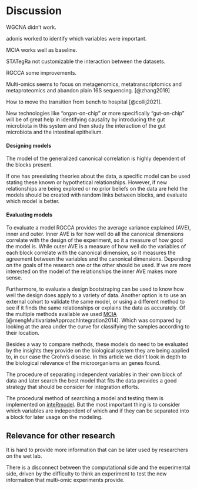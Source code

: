 # Discussion

WGCNA didn't work.

adonis worked to identify which variables were important.

MCIA works well as baseline.

STATegRa not customizable the interaction between the datasets.

RGCCA some improvements.

Multi-omics seems to focus on metagenomics, metatranscriptomics and metaproteomics and abandon plain 16S sequencing.
[@zhang2019]

How to move the transition from bench to hospital \[@collij2021\].

<!--# From @collij2021 add references/adapt-->

New technologies like "organ-on-chip" or more specifically "gut-on-chip" will be of great help in identifying causality by introducing the gut microbiota in this system and then study the interaction of the gut microbiota and the intestinal epithelium.

#### Designing models

The model of the generalized canonical correlation is highly dependent of the blocks present.

If one has preexisting theories about the data, a specific model can be used stating these known or hypothetical relationships.
However, if new relationships are being explored or no prior beliefs on the data are held the models should be created with random links between blocks, and evaluate which model is better.

#### Evaluating models

To evaluate a model RGCCA provides the average variance explained (AVE), inner and outer.
Inner AVE is for how well do all the canonical dimensions correlate with the design of the experiment, so it a measure of how good the model is.
While outer AVE is a measure of how well do the variables of each block correlate with the canonical dimension, so it measures the agreement between the variables and the canonical dimensions.
Depending on the goals of the research one or the other should be used.
If we are more interested on the model of the relationships the inner AVE makes more sense.

Furthermore, to evaluate a design bootstraping can be used to know how well the design does apply to a variety of data.
Another option is to use an external cohort to validate the same model, or using a different method to see if it finds the same relationships or explains the data as accurately.
Of the multiple methods available we used [MCIA](https://bioconductor.org/packages/omicade4 "Omicade4 package") [@mengMultivariateApproachIntegration2014].
Which was compared by looking at the area under the curve for classifying the samples according to their location.

Besides a way to compare methods, these models do need to be evaluated by the insights they provide on the biological system they are being applied to, in our case the Crohn's disease.
In this article we didn't look in depth to the biological relevance of the microorganisms an genes found.

The procedure of separating independent variables in their own block of data and later search the best model that fits the data provides a good strategy that should be consider for integration efforts.

The procedural method of searching a model and testing them is implemented on [inteRmodel](https://llrs.github.io/inteRmodel/ "inteRmodel").
But the most important thing is to consider which variables are independent of which and if they can be separated into a block for later usage on the modeling.

## Relevance for other research

It is hard to provide more information that can be later used by researchers on the wet lab.

There is a disconnect between the computational side and the experimental side, driven by the difficulty to think an experiment to test the new information that multi-omic experiments provide.
